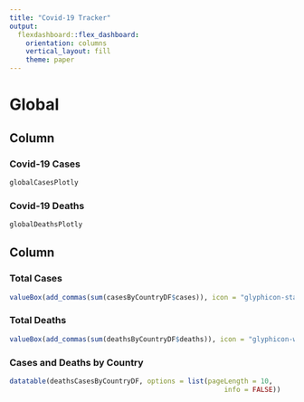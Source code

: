 ```yaml
---
title: "Covid-19 Tracker"
output: 
  flexdashboard::flex_dashboard:
    orientation: columns
    vertical_layout: fill
    theme: paper
---
```


# Global
    
## Column {data-width=650, .tabset .tabset-fade}
    
### Covid-19 Cases
    
```r
globalCasesPlotly
```

### Covid-19 Deaths
    
```r
globalDeathsPlotly
```

## Column {data-width=350}
   
### Total Cases

```r
valueBox(add_commas(sum(casesByCountryDF$cases)), icon = "glyphicon-stats", color = "white")
```   
 
### Total Deaths
    
```r
valueBox(add_commas(sum(deathsByCountryDF$deaths)), icon = "glyphicon-warning-sign", color = "white")
```

### Cases and Deaths by Country
    
```r
datatable(deathsCasesByCountryDF, options = list(pageLength = 10,
                                                     info = FALSE))
```